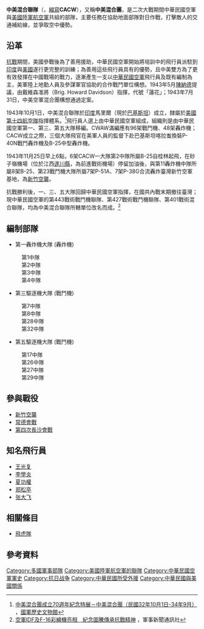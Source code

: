 {{Infobox Military Unit
|unit_name=中美混合聯隊
|image=  [[File:Chinese-american-composie-wing-patch.jpg|250px]]
|caption=  中美混合聯隊隊徽
|nickname=
|motto=
|colors=
|march=
|ceremonial_chief=
|type=
|branch=[[中華民國空軍|中華民國空軍]]、[[美國陸軍航空軍|美國陸軍航空軍]]
|dates=1943年10月1日—1945年8月1日
|country={{ROC}}
|allegiance=
|command_structure=
|size=3個[[大队_(军事航空)|大隊]]
|specialization=
|current_commander=
|garrison=
|battles=
|notable_commanders=
}}

'''中美混合聯隊'''（{{lang-en|Chinese-American Composite Wing}}，[[縮寫|縮寫]]'''CACW'''），又稱'''中美混合團'''，是二次大戰期間中華民國空軍與[[美國陸軍航空軍|美國陸軍航空軍]]共組的部隊，主要任務在協助地面部隊對日作戰，打擊敵人的交通補給線，並爭取空中優勢。

== 沿革 ==
[[中國抗日戰爭|抗戰]]期間，美國參戰後為了善用援助，中華民國空軍開始將培訓中的飛行員派駐到[[印度|印度]]與[[美國|美國]]遂行更完整的訓練；為善用這些飛行員具有的優勢，且中美雙方為了更有效發揮在中國戰場的戰力，逐漸產生一支以[[中華民國空軍|中華民國空軍]]飛行員及既有編制為主，美軍陸上地勤人員及參謀軍官協助的合作戰鬥單位構想。1943年5月[[陳納德|陳納德]]提議，由戴維森准將（Brig. Howard Davidson）指揮，代號「蓮花」；1943年7月31日，中美空軍混合團構想通過定案。

1943年10月1日，中美混合聯隊於[[印度|印度]]馬里爾（現於[[巴基斯坦|巴基斯坦]]）成立，隸屬於[[美國第十四航空隊|美國第十四航空隊]]指揮體系。<ref>[http://museum.mnd.gov.tw/Publish.aspx?cnid=1458&p=59305 中美混合團成立70週年紀念特展－中美混合團（民國32年10月1日-34年9月）] {{Wayback|url=http://museum.mnd.gov.tw/Publish.aspx?cnid=1458&p=59305 |date=20150615182527 }}，[[國軍歷史文物館|國軍歷史文物館]]</ref>飛行員人選上由中華民國空軍組成，組織則是由中華民國空軍第一、第三、第五大隊移編。CWAW滿編應有96架戰鬥機、48架轟炸機；CACW成立之際，三個大隊飛官在美軍人員的監督下赴巴基斯坦喀拉蚩換裝P-40N戰鬥轟炸機及B-25中型轟炸機。

1943年11月25日早上6點，6架CACW一大隊第2中隊所屬B-25自桂林起飛，在砂子嶺機場（位於江西[[遂川縣|遂川縣]]，為前進戰術機場）停留加油後，與第11轟炸機中隊所屬8架B-25、第23戰鬥機大隊所屬7架P-51A、7架P-38G合流轟炸臺灣新竹空軍基地，為[[新竹空襲|新竹空襲]]。

抗戰勝利後，一、三、五大隊回歸中華民國空軍指揮，在國共內戰末期撤往臺灣；現中華民國空軍的第443戰術戰鬥機聯隊、第427戰術戰鬥機聯隊、第401戰術混合聯隊，均為中美混合聯隊所轄單位改名而成。<ref>[http://mna.gpwb.gov.tw/Mobile/IndexDetail.aspx?id=72443 空軍IDF及F-16彩繪機亮相　紀念圖騰傳承抗戰精神] {{Wayback|url=http://mna.gpwb.gov.tw/Mobile/IndexDetail.aspx?id=72443 |date=20150614002914 }}，軍事新聞通訊社</ref>

==編制部隊==
{{Col-begin}}
{{Col-break|width=50%}}
* 第一轟炸機大隊 (轟炸機)
: 第1中隊
: 第2中隊 
: 第3中隊 
: 第4中隊 

* 第三驅逐機大隊 (戰鬥機)
: 第7中隊 
: 第8中隊 
: 第28中隊 
: 第32中隊

{{Col-break|width=50%}}
* 第五驅逐機大隊 (戰鬥機)
: 第17中隊
: 第26中隊 
: 第27中隊 
: 第29中隊 
{{Col-end}}
== 參與戰役 ==

*[[新竹空襲|新竹空襲]]
*[[常德會戰|常德會戰]]
*[[第四次長沙會戰|第四次長沙會戰]]

== 知名飛行員 ==
*[[王光复|王光复]]
*[[李學炎|李學炎]]
*[[夏功權|夏功權]]
*[[郑松亭|郑松亭]]
*[[张大飞|张大飞]]

== 相關條目 ==
*[[飛虎隊|飛虎隊]]

==參考資料==
{{Reflist}}
[[Category:多國軍事部隊|Category:多國軍事部隊]]
[[Category:美國陸軍航空軍的聯隊|Category:美國陸軍航空軍的聯隊]]
[[Category:中華民國空軍軍史|Category:中華民國空軍軍史]]
[[Category:抗日战争|Category:抗日战争]]
[[Category:中華民國所受外援|Category:中華民國所受外援]]
[[Category:中華民國與美國關係|Category:中華民國與美國關係]]